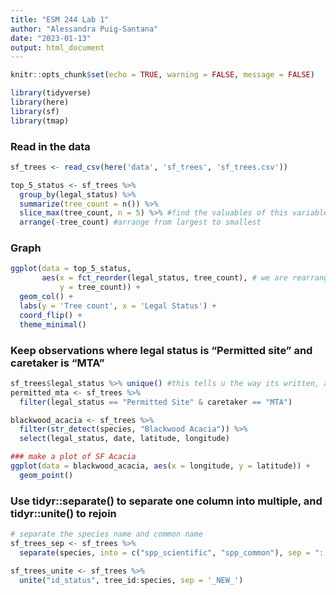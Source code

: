 ```yaml
---
title: "ESM 244 Lab 1"
author: "Alessandra Puig-Santana"
date: "2023-01-13"
output: html_document
---
```


```r
knitr::opts_chunk$set(echo = TRUE, warning = FALSE, message = FALSE)

library(tidyverse)
library(here)
library(sf)
library(tmap)
```

### Read in the data

```r
sf_trees <- read_csv(here('data', 'sf_trees', 'sf_trees.csv'))

top_5_status <- sf_trees %>%
  group_by(legal_status) %>%
  summarize(tree_count = n()) %>%
  slice_max(tree_count, n = 5) %>% #find the valuables of this variable that is maximum and get the top 5
  arrange(-tree_count) #arrange from largest to smallest
```

### Graph
```r
ggplot(data = top_5_status,
       aes(x = fct_reorder(legal_status, tree_count), # we are rearranging our x-axis to be tree count instead of the legal status
           y = tree_count)) +
  geom_col() +
  labs(y = 'Tree count', x = 'Legal Status') +
  coord_flip() +
  theme_minimal()
```

### Keep observations where legal status is "Permitted site" and caretaker is "MTA"

```r
sf_trees$legal_status %>% unique() #this tells u the way its written, always follow it!
permitted_mta <- sf_trees %>%
  filter(legal_status == "Permitted Site" & caretaker == "MTA")
```

```r
blackwood_acacia <- sf_trees %>%
  filter(str_detect(species, "Blackwood Acacia")) %>%
  select(legal_status, date, latitude, longitude)

### make a plot of SF Acacia
ggplot(data = blackwood_acacia, aes(x = longitude, y = latitude)) +
  geom_point()
```

### Use tidyr::separate() to separate one column into multiple, and tidyr::unite() to rejoin
```r
# separate the species name and common name 
sf_trees_sep <- sf_trees %>%
  separate(species, into = c("spp_scientific", "spp_common"), sep = "::")

sf_trees_unite <- sf_trees %>%
  unite("id_status", tree_id:species, sep = '_NEW_')
```



